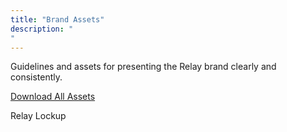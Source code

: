 ```yaml
---
title: "Brand Assets"
description: "
"
---
```


Guidelines and assets for presenting the Relay brand clearly and consistently.

[](./images/flow1.png)

[Download All Assets](https://drive.google.com/drive/folders/1cI223F-K1IR6Vumy7xJymLOkEbyyD0r5?dmr=1&ec=wgc-drive-hero-goto)

Relay Lockup 
